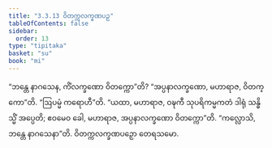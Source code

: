 ```yaml
---
title: "3.3.13 ဝိတက္ကလက္ခဏပဉှ"
tableOfContents: false
sidebar:
  order: 13
type: "tipitaka"
basket: "su"
book: "mi"
---
```



<DynamicBreadcrumb />

<Division number="61" book="mi" e="ch" v="28">

<Paragraph number="305" book="mi">
“ဘန္တေ နာဂသေန, ကိံလက္ခဏော ဝိတက္ကော”တိ? “အပ္ပနာလက္ခဏော, မဟာရာဇ, ဝိတက္ကော”တိ.
</Paragraph>

<Paragraph number="306" book="mi">
“ဩပမ္မံ ကရောဟီ”တိ. “ယထာ, မဟာရာဇ, ဝဍ္ဎကီ သုပရိကမ္မကတံ ဒါရုံ သန္ဓိသ္မိံ အပ္ပေတိ; ဧဝမေဝ ခေါ, မဟာရာဇ, အပ္ပနာလက္ခဏော ဝိတက္ကော”တိ.
</Paragraph>

<Paragraph number="307" book="mi">
“ကလ္လောသိ, ဘန္တေ နာဂသေနာ”တိ.

</Paragraph>
</Division>

<Paragraph number="308" type="center" book="mi">
ဝိတက္ကလက္ခဏပဉှော တေရသမော.
</Paragraph>